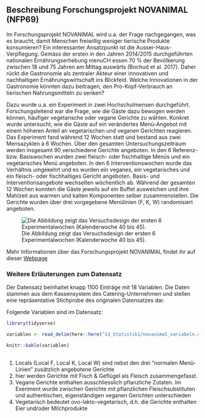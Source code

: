 
## Beschreibung Forschungsprojekt NOVANIMAL (NFP69)

Im Forschungsprojekt NOVANIMAL wird u.a. der Frage nachgegangen, was es braucht, damit Menschen freiwillig weniger tierische Produkte konsumieren? Ein interessanter Ansatzpunkt ist die Ausser-Haus-Verpflegung. Gemäss der ersten in den Jahren 2014/2015 durchgeführten nationalen Ernährungserhebung menuCH essen 70 % der Bevölkerung zwischen 18 und 75 Jahren am Mittag auswärts (Bochud et al. 2017). Daher rückt die Gastronomie als zentraler Akteur einer innovativen und nachhaltigen Ernährungswirtschaft ins Blickfeld. Welche Innovationen in der Gastronomie könnten dazu beitragen, den Pro-Kopf-Verbrauch an tierischen Nahrungsmitteln zu senken? 

Dazu wurde u.a. ein Experiment in zwei Hochschulmensen durchgeführt. Forschungsleitend war die Frage, wie die Gäste dazu bewogen werden können, häufiger vegetarische oder vegane Gerichte zu wählen. Konkret wurde untersucht, wie die Gäste auf ein verändertes Menü-Angebot mit einem höheren Anteil an vegetarischen und veganen Gerichten reagieren. Das Experiment fand während 12 Wochen statt und bestand aus zwei Mensazyklen à 6 Wochen. Über den gesamten Untersuchungszeitraum werden insgesamt 90 verschiedene Gerichte angeboten. In den 6 Referenz- bzw. Basiswochen wurden zwei fleisch- oder fischhaltige Menüs und ein vegetarisches Menü angeboten. In den 6 Interventionswochen wurde das Verhältnis umgekehrt und es wurden ein veganes, ein vegetarisches und ein fleisch- oder fischhaltiges Gericht angeboten. Basis- und Interventionsangebote wechselten wöchentlich ab. Während der gesamten 12 Wochen konnten die Gäste jeweils auf ein Buffet ausweichen und ihre Mahlzeit aus warmen und kalten Komponenten selber zusammenstellen. Die Gerichte wurden über drei vorgegebene Menülinien  (F, K, W) randomisiert angeboten.

![Die Abbildung zeigt das Versuchsdesign der ersten 6 Experimentalwochen (Kalenderwoche 40 bis 45).](13_Statistik1/design_experiment.png)

Mehr Informationen über das Forschungsprojekt NOVANIMAL findet ihr auf dieser [Webpage](https://www.novanimal.ch)


<!-- @ Egel: Diesen Teil habe ich aus der Aufgabenstellung rausgenommen. Könnnen wir den hier platzieren?  -->
### Weitere Erläuterungen zum Datensatz



Der Datensatz beinhaltet knapp 1100 Einträge mit 18 Variablen. Die Daten stammen aus dem Kassensystem des Catering-Unternehmen und stellen eine repräsentative Stichprobe des originalen Datensatzes dar.

Folgende Variablen sind im Datensatz:


```r
library(tidyverse)

variablen <- read_delim(here::here("13_Statistik1/novanimal_variabeln.csv"),";")

knitr::kable(variablen)
  
```


1. Locals (Local F, Local K, Local W) sind nebst den drei "normalen Menü-Linien" zusätzlich angebotene Gerichte
2. hier werden Gerichte mit Fisch & Geflügel als Fleisch zusammengefasst.
3. Vegane Gerichte enthalten ausschliesslich pflanzliche Zutaten. Im Exeriment wurde zwischen Gerichte mit pflanzlichen Fleischsubstituten und authentischen, eigenständigen veganen Gerichten unterschieden
4. Vegetarisch bedeutet ovo-lakto-vegetarisch, d.h. die Gerichte enthalten Eier und/oder Milchprodukte 

